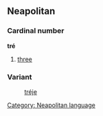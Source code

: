 ==Neapolitan==
===Cardinal number===
'''tré'''
# [[three]]

===Variant===
:[[tréje]]

[[Category: Neapolitan language]]